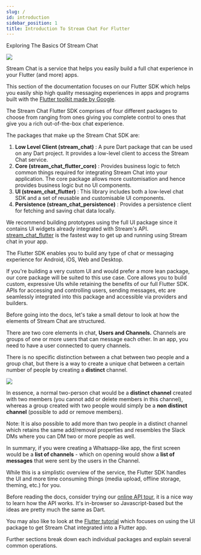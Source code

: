 ```yaml
---
slug: /
id: introduction
sidebar_position: 1
title: Introduction To Stream Chat For Flutter
---
```

Exploring The Basics Of Stream Chat

![](../assets/sdk_title.png)

Stream Chat is a service that helps you easily build a full chat experience in your Flutter (and more) apps.

This section of the documentation focuses on our Flutter SDK which helps you easily
ship high quality messaging experiences in apps and programs built with the [Flutter toolkit made
by Google](https://flutter.dev).

The Stream Chat Flutter SDK comprises of four different packages to choose from ranging from ones
giving you complete control to ones that give you a rich out-of-the-box chat experience.

The packages that make up the Stream Chat SDK are:

1. <b>Low Level Client (stream_chat)</b> : A pure Dart package that can be used on any Dart project.
It provides a low-level client to access the Stream Chat service.
2. <b>Core (stream_chat_flutter_core)</b> : Provides business logic to fetch common things required
for integrating Stream Chat into your application.
The core package allows more customisation and hence provides business logic but no UI components.
3. <b>UI (stream_chat_flutter)</b> : This library includes both a low-level chat SDK and a set of
reusable and customisable UI components.
4. <b>Persistence (stream_chat_persistence)</b> : Provides a persistence client for fetching and
saving chat data locally.

We recommend building prototypes using the full UI package since it contains UI widgets already
integrated with Stream's API. [stream_chat_flutter](https://pub.dev/packages/stream_chat_flutter)
is the fastest way to get up and running using Stream chat in your app.

The Flutter SDK enables you to build any type of chat or messaging experience for Android, iOS, Web
and Desktop.

If you're building a very custom UI and would prefer a more lean package,
our core package will be suited to this use case. Core allows you to build custom,
expressive UIs while retaining the benefits of our full Flutter SDK.
APIs for accessing and controlling users, sending messages, etc are seamlessly integrated into
this package and accessible via providers and builders.

Before going into the docs, let's take a small detour to look at how the elements of Stream Chat are structured.

There are two core elements in chat, <b>Users and Channels.</b>
Channels are groups of one or more users that can message each other.
In an app, you need to have a user connected to query channels.

There is no specific distinction between a chat between two people and a group chat,
but there is a way to create a unique chat between a certain number of people by creating a <b>distinct</b> channel.

![](../assets/chat_basics.png)

In essence, a normal two-person chat would be a <b>distinct channel</b> created with two members (you cannot add or delete members in this channel), whereas a group created with two people would simply be a <b>non distinct channel</b> (possible to add or remove members).

Note: It is also possible to add more than two people in a distinct channel which retains the same add/removal properties and resembles the Slack DMs where you can DM two or more people as well.

In summary, if you were creating a Whatsapp-like app, the first screen would be a <b>list of channels</b> - which on opening would show a <b>list of messages</b> that were sent by the users in the Channel.

While this is a simplistic overview of the service, the Flutter SDK handles the UI and more time consuming things (media upload, offline storage, theming, etc.) for you.

Before reading the docs, consider trying our [online API tour](https://getstream.io/chat/get_started/),
it is a nice way to learn how the API works.
It's in-browser so Javascript-based but the ideas are pretty much the same as Dart.

You may also like to look at the [Flutter tutorial](https://getstream.io/chat/flutter/tutorial/)
which focuses on using the UI package to get Stream Chat integrated into a Flutter app.

Further sections break down each individual packages and explain several common operations.